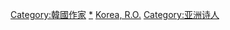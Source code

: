 {{Commonscat|Poets from South Korea}}

[[Category:韓國作家|Category:韓國作家]]
[[Category:朝鮮詩人|*]]
[[Category:各國詩人|Korea, R.O.]]
[[Category:亚洲诗人|Category:亚洲诗人]]